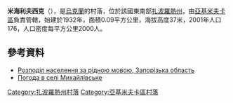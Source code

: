 {{coord|46|43|1|N|34|49|28|E|scale:100000|display=title}}

'''米海利夫西克'''（{{lang-uk|Михайлівське}}），是[[烏克蘭|烏克蘭]]的村落，位於該國東南部[[扎波羅熱州|扎波羅熱州]]，由[[亞基米夫卡區|亞基米夫卡區]]負責管轄，始建於1932年，面積0.09平方公里，海拔高度37米，2001年人口176，人口密度每平方公里2000人。

==參考資料==
*[http://database.ukrcensus.gov.ua/MULT/Dialog/Saveshow.asp Розподіл населення за рідною мовою, Запорізька область]
* [http://weather.in.ua/ua/zaporozhskaja/15961 Погода в селі Михайлівське] {{Wayback|url=http://weather.in.ua/ua/zaporozhskaja/15961 |date=20201024230851 }}

[[Category:扎波羅熱州村落|Category:扎波羅熱州村落]]
[[Category:亞基米夫卡區村落|Category:亞基米夫卡區村落]]


{{Zaporizhia-geo-stub}}
